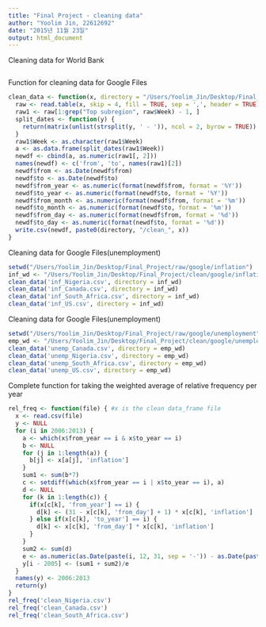 ```yaml
---
title: "Final Project - cleaning data"
author: "Yoolim Jin, 22612692"
date: "2015년 11월 23일"
output: html_document
---
```

Cleaning data for World Bank
```r

```
Function for cleaning data for Google Files
```r
clean_data <- function(x, directory = "/Users/Yoolim_Jin/Desktop/Final_Project/clean/") {
  raw <- read.table(x, skip = 4, fill = TRUE, sep = ',', header = TRUE)
  raw1 <- raw[1:grep("Top subregion", raw$Week) - 1, ]
  split_dates <- function(y) {
    return(matrix(unlist(strsplit(y, ' - ')), ncol = 2, byrow = TRUE))
  }
  raw1$Week <- as.character(raw1$Week)
  a <- as.data.frame(split_dates(raw1$Week))
  newdf <- cbind(a, as.numeric(raw1[, 2]))
  names(newdf) <- c('from', 'to', names(raw1)[2])
  newdf$from <- as.Date(newdf$from)
  newdf$to <- as.Date(newdf$to)
  newdf$from_year <- as.numeric(format(newdf$from, format = '%Y'))
  newdf$to_year <- as.numeric(format(newdf$to, format = '%Y'))
  newdf$from_month <- as.numeric(format(newdf$from, format = '%m'))
  newdf$to_month <- as.numeric(format(newdf$to, format = '%m'))
  newdf$from_day <- as.numeric(format(newdf$from, format = '%d'))
  newdf$to_day <- as.numeric(format(newdf$to, format = '%d'))
  write.csv(newdf, paste0(directory, "/clean_", x))
} 
```
Cleaning data for Google Files(unemployment)
```r
setwd("/Users/Yoolim_Jin/Desktop/Final_Project/raw/google/inflation")
inf_wd <- "/Users/Yoolim_Jin/Desktop/Final_Project/clean/google/inflation"
clean_data('inf_Nigeria.csv', directory = inf_wd)
clean_data('inf_Canada.csv', directory = inf_wd)
clean_data('inf_South_Africa.csv', directory = inf_wd)
clean_data('inf_US.csv', directory = inf_wd)
```
Cleaning data for Google Files(unemployment)
```r
setwd("/Users/Yoolim_Jin/Desktop/Final_Project/raw/google/unemployment")
emp_wd <- "/Users/Yoolim_Jin/Desktop/Final_Project/clean/google/unemployment"
clean_data('unemp_Canada.csv', directory = emp_wd)
clean_data('unemp_Nigeria.csv', directory = emp_wd)
clean_data('unemp_South_Africa.csv', directory = emp_wd)
clean_data('unemp_US.csv', directory = emp_wd)
```
Complete function for taking the weighted average of relative frequency per year
```r
rel_freq <- function(file) { #x is the clean data_frame file
  x <- read.csv(file)
  y <- NULL
  for (i in 2006:2013) {
    a <- which(x$from_year == i & x$to_year == i)
    b <- NULL
    for (j in 1:length(a)) {
      b[j] <- x[a[j], 'inflation']
    } 
    sum1 <- sum(b*7)
    c <- setdiff(which(x$from_year == i | x$to_year == i), a)
    d <- NULL
    for (k in 1:length(c)) {
      if(x[c[k], 'from_year'] == i) {
        d[k] <- (31 - x[c[k], 'from_day'] + 1) * x[c[k], 'inflation']
      } else if(x[c[k], 'to_year'] == i) {
        d[k] <- x[c[k], 'from_day'] * x[c[k], 'inflation']
      }
    } 
    sum2 <- sum(d)
    e <- as.numeric(as.Date(paste(i, 12, 31, sep = '-')) - as.Date(paste(i, 1, 1, sep = '-')) + 1)
    y[i - 2005] <- (sum1 + sum2)/e
  } 
  names(y) <- 2006:2013
  return(y)
}
rel_freq('clean_Nigeria.csv')
rel_freq('clean_Canada.csv')
rel_freq('clean_South_Africa.csv')
```


